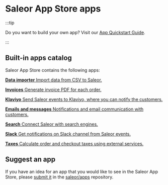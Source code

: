 
# Saleor App Store apps

:::tip

Do you want to build your own app? Visit our [App Quickstart Guide](../../extending/apps/quickstart/getting-started).

:::

## Built-in apps catalog

Saleor App Store contains the following apps:

<CardGrid>

[**Data importer** Import data from CSV to Saleor.](https://github.com/saleor/apps/tree/main/apps/data-importer)

[**Invoices** Generate invoice PDF for each order.](https://github.com/saleor/apps/tree/main/apps/invoices)

[**Klaviyo** Send Saleor events to Klaviyo, where you can notify the customers.](https://github.com/saleor/apps/tree/main/apps/klaviyo)

[**Emails and messages** Notifications and email communication with customers.](https://github.com/saleor/apps/tree/main/apps/emails-and-messages)

[**Search** Connect Saleor with search engines.](https://github.com/saleor/apps/tree/main/apps/search)

[**Slack** Get notifications on Slack channel from Saleor events.](https://github.com/saleor/apps/tree/main/apps/slack)

[**Taxes** Calculate order and checkout taxes using external services.](taxes)

</CardGrid>

## Suggest an app

If you have an idea for an app that you would like to see in the Saleor App Store, please [submit it](https://github.com/saleor/apps/discussions/categories/integrations-features) in the [saleor/apps](https://github.com/saleor/apps) repository.

